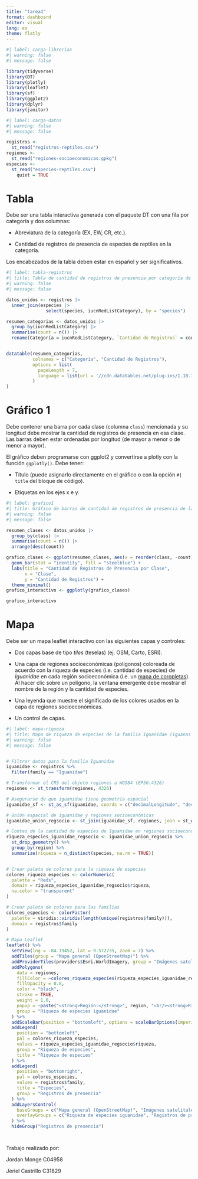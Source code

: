 ---
title: "tarea4"
format: dashboard
editor: visual
lang: es
theme: flatly
---

```{r setup, include=FALSE}
#| label: carga-librerias
#| warning: false
#| message: false

library(tidyverse)
library(DT)
library(plotly)
library(leaflet)
library(sf)
library(ggplot2)
library(dplyr)
library(janitor)

```

```{r setup, include=FALSE}
#| label: carga-datos
#| warning: false
#| message: false

registros <-
  st_read("registros-reptiles.csv")
regiones <- 
  st_read("regiones-socioeconomicas.gpkg")
especies <-
  st_read("especies-reptiles.csv")
    quiet = TRUE

```

# Tabla

Debe ser una tabla interactiva generada con el paquete DT con una fila por categoría y dos columnas:

-   Abreviatura de la categoría (EX, EW, CR, etc.).

-   Cantidad de registros de presencia de especies de reptiles en la categoría.

Los encabezados de la tabla deben estar en español y ser significativos.

```{r}
#| label: tabla-registros
#| title: Tabla de cantidad de registros de presencia por categoría de Lista Roja
#| warning: false
#| message: false

datos_unidos <- registros |>
  inner_join(especies |> 
               select(species, iucnRedListCategory), by = "species")

resumen_categorias <- datos_unidos |>
  group_by(iucnRedListCategory) |>
  summarise(count = n()) |>
  rename(Categoría = iucnRedListCategory, `Cantidad de Registros` = count)


datatable(resumen_categorias, 
          colnames = c("Categoría", "Cantidad de Registros"),
          options = list(
            pageLength = 7,
            language = list(url = '//cdn.datatables.net/plug-ins/1.10.11/i18n/Spanish.json')
          )
)

```

# Gráfico 1

Debe contener una barra por cada clase (columna `class`) mencionada y su longitud debe mostrar la cantidad de registros de presencia en esa clase. Las barras deben estar ordenadas por longitud (de mayor a menor o de menor a mayor).

El gráfico deben programarse con ggplot2 y convertirse a plotly con la función `ggplotly()`. Debe tener:

-   Título (puede asignarlo directamente en el gráfico o con la opción `#| title` del bloque de código).

-   Etiquetas en los ejes x e y.

```{r}
#| label: grafico1
#| title: Gráfico de barras de cantidad de registros de presencia de las clases Squamata (lagartos y serpientes), Testudines (tortugas) y Crocodylia (cocodrilos y caimanes)
#| warning: false
#| message: false

resumen_clases <- datos_unidos |>
  group_by(class) |>
  summarise(count = n()) |>
  arrange(desc(count))

grafico_clases <- ggplot(resumen_clases, aes(x = reorder(class, -count), y = count)) +
  geom_bar(stat = "identity", fill = "steelblue") +
  labs(title = "Cantidad de Registros de Presencia por Clase",
       x = "Clase",
       y = "Cantidad de Registros") +
  theme_minimal()
grafico_interactivo <- ggplotly(grafico_clases)

grafico_interactivo

```

# Mapa

Debe ser un mapa leaflet interactivo con las siguientes capas y controles:

-   Dos capas base de tipo *tiles* (teselas) (ej. OSM, Carto, ESRI).

-   Una capa de regiones socioeconómicas (polígonos) coloreada de acuerdo con la riqueza de especies (i.e. cantidad de especies) de *Iguanidae* en cada región socioeconómica (i.e. un [mapa de coropletas](https://es.wikipedia.org/wiki/Mapa_coropl%C3%A9tico)). Al hacer clic sobre un polígono, la ventana emergente debe mostrar el nombre de la región y la cantidad de especies.

-   Una leyenda que muestre el significado de los colores usados en la capa de regiones socioeconómicas.

-   Un control de capas.

```{r}
#| label: mapa-riqueza
#| title: Mapa de riqueza de especies de la familia Iguanidae (iguanas y garrobos) en regiones socioeconómicas
#| warning: false
#| message: false


# Filtrar datos para la familia Iguanidae
iguanidae <- registros %>%
  filter(family == "Iguanidae")

# Transformar el CRS del objeto regiones a WGS84 (EPSG:4326)
regiones <- st_transform(regiones, 4326)

# Asegurarse de que iguanidae tiene geometría espacial
iguanidae_sf <- st_as_sf(iguanidae, coords = c("decimalLongitude", "decimalLatitude"), crs = 4326)

# Unión espacial de iguanidae y regiones socioeconómicas
iguanidae_union_regsocio <- st_join(iguanidae_sf, regiones, join = st_within)

# Conteo de la cantidad de especies de Iguanidae en regiones socioeconómicas
riqueza_especies_iguanidae_regsocio <- iguanidae_union_regsocio %>%
  st_drop_geometry() %>%
  group_by(region) %>%
  summarize(riqueza = n_distinct(species, na.rm = TRUE))


# Crear paleta de colores para la riqueza de especies
colores_riqueza_especies <- colorNumeric(
  palette = "Reds",
  domain = riqueza_especies_iguanidae_regsocio$riqueza,
  na.color = "transparent"
)

# Crear paleta de colores para las familias
colores_especies <- colorFactor(
  palette = viridis::viridis(length(unique(registros$family))),
  domain = registros$family
)

# Mapa Leaflet
leaflet() %>%
  setView(lng = -84.19452, lat = 9.572735, zoom = 7) %>%
  addTiles(group = "Mapa general (OpenStreetMap)") %>%
  addProviderTiles(providers$Esri.WorldImagery, group = "Imágenes satelitales (ESRI World Imagery)") %>%
  addPolygons(
    data = regiones,
    fillColor = ~colores_riqueza_especies(riqueza_especies_iguanidae_regsocio$riqueza[match(region, riqueza_especies_iguanidae_regsocio$region)]),
    fillOpacity = 0.8,
    color = "black",
    stroke = TRUE,
    weight = 1.0,
    popup = ~paste("<strong>Región:</strong>", region, "<br/><strong>Riqueza de especies:</strong>", riqueza_especies_iguanidae_regsocio),
    group = "Riqueza de especies iguanidae"
  ) %>%
  addScaleBar(position = "bottomleft", options = scaleBarOptions(imperial = FALSE)) %>%
  addLegend(
    position = "bottomleft",
    pal = colores_riqueza_especies,
    values = riqueza_especies_iguanidae_regsocio$riqueza,
    group = "Riqueza de especies",
    title = "Riqueza de especies"
  ) %>%
  addLegend(
    position = "bottomright",
    pal = colores_especies,
    values = registros$family,
    title = "Especies",
    group = "Registros de presencia"
  ) %>%
  addLayersControl(
    baseGroups = c("Mapa general (OpenStreetMap)", "Imágenes satelitales (ESRI World Imagery)"),
    overlayGroups = c("Riqueza de especies iguanidae", "Registros de presencia")
  ) %>%
  hideGroup("Registros de presencia")




```

Trabajo realizado por:

Jordan Monge C04958

Jeriel Castrillo C31829
